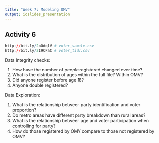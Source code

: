 ```yaml
---
title: "Week 7: Modeling OMV"
output: ioslides_presentation
---
```


## Activity 6 {.smaller}

```r
http://bit.ly/2oOdqlV # voter_sample.csv
http://bit.ly/2I9CFaC # voter_tidy.csv
```

Data Integrity checks:

1. How have the number of people registered changed over time?
2. What is the distribution of ages within the full file? Within OMV?
3. Did anyone register before age 18?
4. Anyone double registered?

Data Exploration:

1. What is the relationship between party identification and voter proportion?
2. Do metro areas have different party breakdown than rural areas?
3. What is the relationship between age and voter participation when controlling for
party?
4. How do those registered by OMV compare to those not registered by OMV?
